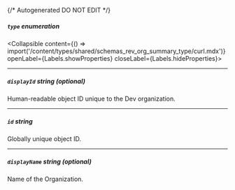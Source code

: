 {/* Autogenerated DO NOT EDIT  */}

##### `type` _enumeration_
<Collapsible content={() => import('/content/types/shared/schemas_rev_org_summary_type/curl.mdx')} openLabel={Labels.showProperties} closeLabel={Labels.hideProperties}>
</Collapsible>

---
##### `displayId` _string (optional)_
Human\-readable object ID unique to the Dev organization.

---
##### `id` _string_
Globally unique object ID.

---
##### `displayName` _string (optional)_
Name of the Organization.


